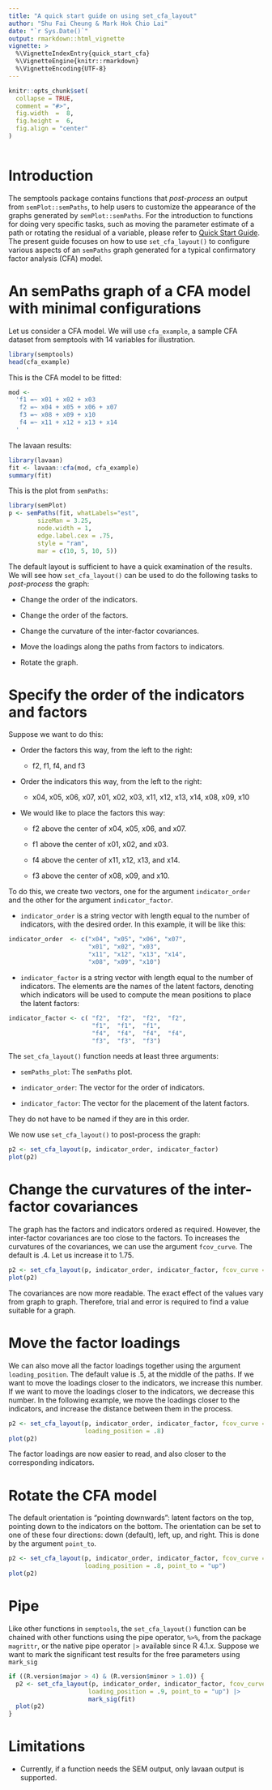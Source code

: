 ```yaml
---
title: "A quick start guide on using set_cfa_layout"
author: "Shu Fai Cheung & Mark Hok Chio Lai"
date: "`r Sys.Date()`"
output: rmarkdown::html_vignette
vignette: >
  %\VignetteIndexEntry{quick_start_cfa}
  %\VignetteEngine{knitr::rmarkdown}
  %\VignetteEncoding{UTF-8}
---
```


```r
knitr::opts_chunk$set(
  collapse = TRUE,
  comment = "#>",
  fig.width  =  8,
  fig.height =  6,
  fig.align = "center"
)
```

```r
```

# Introduction

The semptools package contains functions that *post-process* an output from 
`semPlot::semPaths`, to help users to customize the appearance of the graphs 
generated by `semPlot::semPaths`. For the introduction to functions for doing 
very specific tasks, such as moving the parameter estimate of a path or rotating
the residual of a variable, please refer to [Quick Start Guide](quick_start.html).
The present guide focuses on how to use `set_cfa_layout()` to configure various 
aspects of an `semPaths` graph generated for a typical confirmatory factor analysis (CFA)
model.

# An semPaths graph of a CFA model with minimal configurations

Let us consider a CFA model. We will use `cfa_example`, a sample CFA dataset 
from semptools with 14 variables for illustration.

```r
library(semptools)
head(cfa_example)
```

This is the CFA model to be fitted:

```r
mod <- 
  'f1 =~ x01 + x02 + x03
   f2 =~ x04 + x05 + x06 + x07
   f3 =~ x08 + x09 + x10
   f4 =~ x11 + x12 + x13 + x14
  '
```

The lavaan results:

```r
library(lavaan)
fit <- lavaan::cfa(mod, cfa_example)
summary(fit)
```

This is the plot from `semPaths`:

```r
library(semPlot)
p <- semPaths(fit, whatLabels="est",
        sizeMan = 3.25,
        node.width = 1,
        edge.label.cex = .75,
        style = "ram",
        mar = c(10, 5, 10, 5))
```

The default layout is sufficient to have a quick examination of the results. We
will see how `set_cfa_layout()` can be used to do the following tasks to *post-process*
the graph:

- Change the order of the indicators.

- Change the order of the factors.

- Change the curvature of the inter-factor covariances.

- Move the loadings along the paths from factors to indicators.

- Rotate the graph.

# Specify the order of the indicators and factors

Suppose we want to do this:

- Order the factors this way, from the left to the right:

    - f2, f1, f4, and f3
    
- Order the indicators this way, from the left to the right:

    - x04, x05, x06, x07, x01, x02, x03, x11, x12, x13, x14, x08, x09, x10
    
- We would like to place the factors this way:

    - f2 above the center of x04, x05, x06, and x07. 
    
    - f1 above the center of x01, x02, and x03.
    
    - f4 above the center of x11, x12, x13, and x14.
    
    - f3 above the center of x08, x09, and x10.
    
To do this, we create two vectors, one for the argument `indicator_order` and the other for the argument `indicator_factor`.  

- `indicator_order` is a string vector with length equal to the number of indicators, with the desired order. In this example, it will be like this:

```r
indicator_order  <- c("x04", "x05", "x06", "x07", 
                      "x01", "x02", "x03", 
                      "x11", "x12", "x13", "x14",
                      "x08", "x09", "x10")
```

- `indicator_factor` is a string vector with length equal to the number of indicators. The elements are the names of the latent factors, denoting which indicators will be used to compute the mean positions to place the latent factors:

```r
indicator_factor <- c( "f2",  "f2",  "f2",  "f2",  
                       "f1",  "f1",  "f1",  
                       "f4",  "f4",  "f4",  "f4",  
                       "f3",  "f3",  "f3")
```

The `set_cfa_layout()` function needs at least three arguments:

- `semPaths_plot`: The `semPaths` plot.

- `indicator_order`: The vector for the order of indicators.

- `indicator_factor`: The vector for the placement of the latent factors.
    
They do not have to be named if they are in this order.

We now use `set_cfa_layout()` to post-process the graph:

```r
p2 <- set_cfa_layout(p, indicator_order, indicator_factor)
plot(p2)
```

# Change the curvatures of the inter-factor covariances

The graph has the factors and indicators ordered as required. However, the inter-factor
covariances are too close to the factors. To increases the curvatures of the covariances,
we can use the argument `fcov_curve`. The default is .4. Let us increase it to 1.75.

```r
p2 <- set_cfa_layout(p, indicator_order, indicator_factor, fcov_curve = 1.75)
plot(p2)
```

The covariances are now more readable. The exact effect of the values vary 
from graph to graph. Therefore, trial and error is required to find a value 
suitable for a graph.

# Move the factor loadings

We can also move all the factor loadings together using the argument `loading_position`.
The default value is .5, at the middle of the paths. If we want to move the loadings
closer to the indicators, we increase this number. If we want to move the loadings
closer to the indicators, we decrease this number. In the following example, 
we move the loadings closer to the indicators, and increase the distance between
them in the process.

```r
p2 <- set_cfa_layout(p, indicator_order, indicator_factor, fcov_curve = 1.75,
                     loading_position = .8)
plot(p2)
```

The factor loadings are now easier to read, and also closer to the corresponding
indicators.

# Rotate the CFA model

The default orientation is "pointing downwards": latent factors on the top, pointing
down to the indicators on the bottom. The orientation can be set to one of these four
directions: down (default), left, up, and right. This is done by the argument `point_to`.

```r
p2 <- set_cfa_layout(p, indicator_order, indicator_factor, fcov_curve = 1.75,
                     loading_position = .8, point_to = "up")
plot(p2)
```

# Pipe

Like other functions in `semptools`, the `set_cfa_layout()` function can be chained
with other functions using the pipe operator, `%>%`, from the package `magrittr`,
or the native pipe operator `|>` available since R 4.1.x.
Suppose we want to mark the significant test results for the free parameters using
`mark_sig`

```r
if ((R.version$major > 4) & (R.version$minor > 1.0)) {
  p2 <- set_cfa_layout(p, indicator_order, indicator_factor, fcov_curve = 1.75,
                      loading_position = .9, point_to = "up") |>
                      mark_sig(fit)
  plot(p2)
}
```

# Limitations

- Currently, if a function needs the SEM output, only lavaan output is supported.